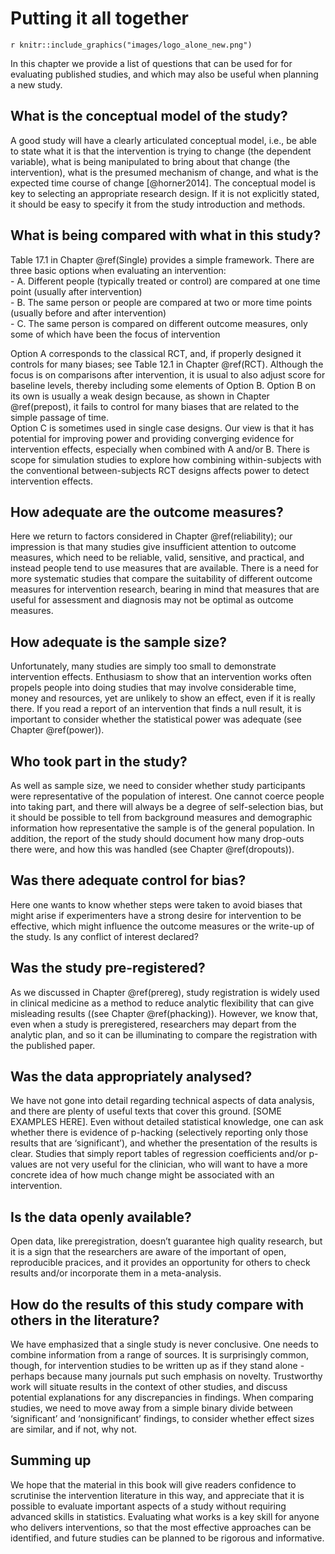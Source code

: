 #	Putting it all together {#final}
`r knitr::include_graphics("images/logo_alone_new.png")`

In this chapter we provide a list of questions that can be used for for evaluating published studies, and which may also be useful when planning a new study. 

## What is the conceptual model of the study?  
A good study will have a clearly articulated conceptual model, i.e., be able to state what it is that the intervention is trying to change (the dependent variable), what is being manipulated to bring about that change (the intervention), what is the presumed mechanism of change, and what is the expected time course of change [@horner2014]. The conceptual model is key to selecting an appropriate research design. If it is not explicitly stated, it should be easy to specify it from the study introduction and methods. 

## What is being compared with what in this study?  
Table 17.1 in Chapter \@ref(Single) provides a simple framework. There are three basic options when evaluating an intervention:  
- A. Different people (typically treated or control) are compared at one time point (usually after intervention)  
- B. The same person or people are compared at two or more time points (usually before and after intervention)  
- C. The same person is compared on different outcome measures, only some of which have been the focus of intervention  

Option A corresponds to the classical RCT, and, if properly designed it controls for many biases; see Table 12.1 in Chapter \@ref(RCT). Although the focus is on comparisons after intervention, it is usual to also adjust score for baseline levels, thereby including some elements of Option B.
Option B on its own is usually a weak design because, as shown in Chapter \@ref(prepost), it fails to control for many biases that are related to the simple passage of time.  
Option C is sometimes used in single case designs. Our view is that it has potential for improving power and providing converging evidence for intervention effects, especially when combined with A and/or B. There is scope for simulation studies to explore how combining within-subjects with the conventional between-subjects RCT designs affects power to detect intervention effects. 

## How adequate are the outcome measures?  
Here we return to factors considered in Chapter \@ref(reliability); our impression is that many studies give insufficient attention to outcome measures, which need to be reliable, valid, sensitive, and practical, and instead people tend to use measures that are available. There is a need for more systematic studies that compare the suitability of different outcome measures for intervention research, bearing in mind that measures that are useful for assessment and diagnosis may not be optimal as outcome measures.  

## How adequate is the sample size?  
Unfortunately, many studies are simply too small to demonstrate intervention effects. Enthusiasm to show that an intervention works often propels people into doing studies that may involve considerable time, money and resources, yet are unlikely to show an effect, even if it is really there. If you read a report of an intervention that finds a null result, it is important to consider whether the statistical power was adequate (see Chapter \@ref(power)).  

## Who took part in the study?  
As well as sample size, we need to consider whether study participants were representative of the population of interest.  One cannot coerce people into taking part, and there will always be a degree of self-selection bias, but it should be possible to tell from background measures and demographic information how representative the sample is of the general population.  In addition, the report of the study should document how many drop-outs there were, and how this was handled (see Chapter \@ref(dropouts)). 

## Was there adequate control for bias?  
Here one wants to know whether steps were taken to avoid biases that might arise if experimenters have a strong desire for intervention to be effective, which might influence the outcome measures or the write-up of the study. Is any conflict of interest declared?  

## Was the study pre-registered?  
As we discussed in Chapter \@ref(prereg), study registration is widely used in clinical medicine as a method to reduce analytic flexibility that can give misleading results ((see Chapter \@ref(phacking)). However, we know that, even when a study is preregistered, researchers may depart from the analytic plan, and so it can be illuminating to compare the registration with the published paper. 

## Was the data appropriately analysed?  
We have not gone into detail regarding technical aspects of data analysis, and there are plenty of useful texts that cover this ground. [SOME EXAMPLES HERE]. Even without detailed statistical knowledge, one can ask whether there is evidence of p-hacking (selectively reporting only those results that are 'significant'), and whether the presentation of the results is clear. Studies that simply report tables of regression coefficients and/or p-values are not very useful for the clinician, who will want to have a more concrete idea of how much change might be associated with an intervention. 

## Is the data openly available?  
Open data, like preregistration, doesn't guarantee high quality research, but it is a sign that the researchers are aware of the important of open, reproducible pracices, and it provides an opportunity for others to check results and/or incorporate them in a meta-analysis. 

## How do the results of this study compare with others in the literature?  
We have emphasized that a single study is never conclusive. One needs to combine information from a range of sources. It is surprisingly common, though, for intervention studies to be written up as if they stand alone - perhaps because many journals put such emphasis on novelty. Trustworthy work will situate results in the context of other studies, and discuss potential explanations for any discrepancies in findings. When comparing studies, we need to move away from a simple binary divide between 'significant' and 'nonsignificant' findings, to consider whether effect sizes are similar, and if not, why not. 

## Summing up  
We hope that the material in this book will give readers confidence to scrutinise the intervention literature in this way, and appreciate that it is possible to evaluate important aspects of a study without requiring advanced skills in statistics. Evaluating what works is a key skill for anyone who delivers interventions, so that the most effective approaches can be identified, and future studies can be planned to be rigorous and informative. 


